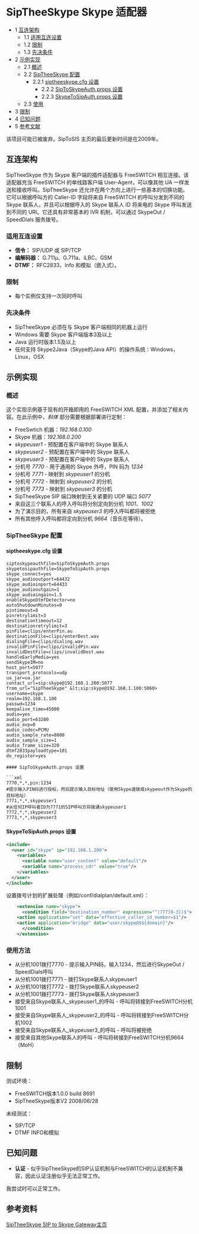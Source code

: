 # SipTheeSkype Skype 适配器

* 1 [互连架构](#interconnectivity-architecture)  
   * 1.1 [适用互连设置](#applicable-interconnectivity-settings)  
   * 1.2 [限制](#siptheeskypecfg-settings)  
   * 1.3 [先决条件](#prerequisites--)
* 2 [示例实现](#example-implementation)  
   * 2.1 [概述](#siptheeskypecfg-settings)  
   * 2.2 [SipTheeSkype 配置](#siptheeskype-configuration)  
      * 2.2.1 [siptheeskype.cfg 设置](#siptheeskypecfg-settings)  
         * 2.2.2 [SipToSkypeAuth.props 设置](#siptoskypeauthprops-settings)  
         * 2.2.3 [SkypeToSipAuth.props 设置](#skypetosipauthprops-settings)  
   * 2.3 [使用](#-freeswitch--siptheeskype-skype-adapter-)
* 3 [限制](#siptheeskypecfg-settings)
* 4 [已知问题](#known-issues)
* 5 [参考文献](#references)

该项目可能已被废弃。SipToSIS 主页的最后更新时间是在2009年。

## 互连架构

SipTheeSkype 作为 Skype 客户端的插件适配器与 FreeSWITCH 相互连接。该适配器充当 FreeSWITCH 的单线路客户端 User-Agent，可以像其他 UA 一样发送和接收呼叫。SipTheeSkype 还允许在两个方向上进行一些基本的切换功能。它可以根据呼叫方的 Caller-ID 字段将来自 FreeSWITCH 的呼叫分发到不同的 Skype 联系人，并且可以根据呼入的 Skype 联系人 ID 将来电的 Skype 呼叫发送到不同的 URI。它还具有非常基本的 IVR 机制，可以通过 SkypeOut / SpeedDials 服务拨号。

### 适用互连设置

* **信令：** SIP/UDP 或 SIP/TCP
* **编解码器：** G.711μ、G.711a、iLBC、GSM
* **DTMF：** RFC2833、Info 和模拟（嵌入式）。

### 限制

* 每个实例仅支持一次同时呼叫

### 先决条件  

* SipTheeSkype 必须在与 Skype 客户端相同的机器上运行
* Windows 需要 Skype 客户端版本3及以上
* Java 运行时版本1.5及以上
* 任何支持 Skype2Java（Skype的Java API）的操作系统：Windows，Linux，OSX

## 示例实现

### 概述

这个实现示例基于现有的开箱即用的 FreeSWITCH XML 配置，并添加了相关内容。在此示例中，_斜体_ 部分需要根据部署进行定制：

* FreeSwtich 机器：_192.168.0.100_
* Skype 机器：_192.168.0.200_
* _skypeuser1_ - 预配置在客户端中的 Skype 联系人
* _skypeuser2_ - 预配置在客户端中的 Skype 联系人
* _skypeuser3_ - 预配置在客户端中的 Skype 联系人
* 分机号 _7770_ - 用于通用的 Skype 外呼，PIN 码为 _1234_
* 分机号 _7771_ - 映射到 _skypeuser1_ 的分机
* 分机号 _7772_ - 映射到 _skypeuser2_ 的分机
* 分机号 _7773_ - 映射到 _skypeuser3_ 的分机
* SipTheeSkype SIP 端口映射到无关紧要的 UDP 端口 _5077_
* 来自这三个联系人的呼入呼叫将分别定向到分机 _1001_、_1002_
* 为了演示目的，所有来自 _skypeuser3_ 的呼入呼叫都将被拒绝
* 所有其他呼入呼叫都将定向到分机 _9664_（音乐在等待）。

### SipTheeSkype 配置

#### siptheeskype.cfg 设置

```
siptoskypeauthfile=SipToSkypeAuth.props
skypetosipauthfile=SkypeToSipAuth.props
skype_connect=yes
skype_audiooutport=64432
skype_audioinport=64433
skype_audiooutgain=1
skype_audioingain=1.5
enableSkypeDtmfDetector=no
autoShutdownMinutes=0
pintimeout=8
pinretrylimit=3
destinationtimeout=12
destinationretrylimit=3
pinFile=clips/enterPin.au
destinationFile=clips/enterDest.wav
dialingFile=clips/dialing.wav
invalidPinFile=clips/invalidPin.wav
invalidDestFile=clips/invalidDest.wav
handleEarlyMedia=yes
sendSkypeIM=no
host_port=5077
transport_protocols=udp
ua_jar=ua.jar
contact_url=sip:skype@192.168.1.200:5077
from_url="SipTheeSkype" &lt;sip:skype@192.168.1.100:5060>
username=skype
realm=192.168.1.100
passwd=1234
keepalive_time=45000
audio=yes
audio_port=63200
audio_avp=0
audio_codec=PCMU
audio_sample_rate=8000
audio_sample_size=1
audio_frame_size=320
dtmf2833payloadtype=101
do_register=yes

#### SipToSkypeAuth.props 设置

```xml
7770,*,*,pin:1234
#提示输入PIN码进行授权，然后提示输入目标地址（使用Skype速拨或skypeout作为Skype的目标地址）
7771,*,*,skypeuser1
#从任何IP呼叫者ID为7771的SIP呼叫方将拨通skypeuser1
7772,*,*,skypeuser2
7773,*,*,skypeuser3
```

#### SkypeToSipAuth.props 设置

```xml
<include>
  <user id="skype" ip="192.168.1.200">
    <variables>
      <variable name="user_context" value="default"/>
      <variable name="process_cdr" value="true"/>
    </variables>
  </user>
</include>
```

设置拨号计划的扩展处理（例如/conf/dialplan/default.xml）：

```xml
    <extension name="skype">
      <condition field="destination_number" expression="^(777[0-3])$">
	<action application="set" data="effective_caller_id_number=$1"/>
	<action application="bridge" data="user/skype@$${domain}"/>
      </condition>
    </extension>
```

### 使用方法

* 从分机1001拨打7770 - 提示输入PIN码，输入1234，然后进行SkypeOut / SpeedDials呼叫
* 从分机1001拨打7771 - 拨打Skype联系人skypeuser1
* 从分机1001拨打7772 - 拨打Skype联系人skypeuser2
* 从分机1001拨打7773 - 拨打Skype联系人skypeuser3
* 接受来自Skype联系人_skypeuser1_的呼叫 - 呼叫将转接到FreeSWITCH分机1001
* 接受来自Skype联系人_skypeuser2_的呼叫 - 呼叫将转接到FreeSWITCH分机1002
* 接受来自Skype联系人_skypeuser3_的呼叫 - 呼叫将被拒绝
* 接受来自其他Skype联系人的呼叫 - 呼叫将转接到FreeSWITCH分机9664（MoH）

## 限制

测试环境：

* FreeSWITCH版本1.0.0 build 8691
* SipTheeSkype版本V2 2008/06/28

未经测试：

* SIP/TCP
* DTMF INFO和模拟

## 已知问题

* **认证** \- 似乎SipTheeSkype的SIP认证机制与FreeSWITCH的认证机制不兼容，因此认证注册似乎无法正常工作。

我尝试时可以正常工作。

## 参考资料

[SipTheeSkype SIP to Skype Gateway主页](http://www.mhspot.com/siptheeskype.html)